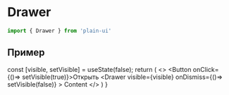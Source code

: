 
# Drawer

```js
import { Drawer } from 'plain-ui'
```

## Пример
  const [visible, setVisible] = useState(false);
  return (
    <>
      <Button onClick={()=> setVisible(true)}>Открыть</Button>
      <Drawer
        visible={visible}
        onDismiss={()=> setVisible(false)}
      >
        Content
      </Drawer>
    </>
  )
}
<Example />
